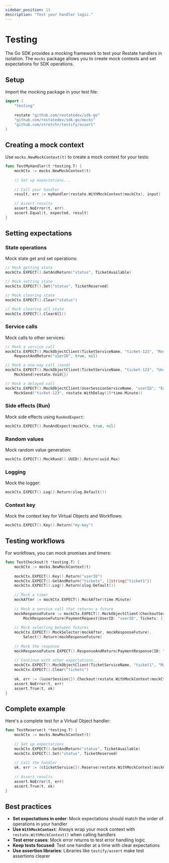 ```yaml
---
sidebar_position: 11
description: "Test your handler logic."
---
```


# Testing

The Go SDK provides a mocking framework to test your Restate handlers in isolation. The `mocks` package allows you to create mock contexts and set expectations for SDK operations.

## Setup

Import the mocking package in your test file:

```go {"CODE_LOAD::go/develop/testing.go#imports"}
import (
    "testing"
    
    restate "github.com/restatedev/sdk-go"
    "github.com/restatedev/sdk-go/mocks"
    "github.com/stretchr/testify/assert"
)
```

## Creating a mock context

Use `mocks.NewMockContext(t)` to create a mock context for your tests:

```go {"CODE_LOAD::go/develop/testing.go#mock_context"}
func TestMyHandler(t *testing.T) {
    mockCtx := mocks.NewMockContext(t)
    
    // Set up expectations...
    
    // Call your handler
    result, err := myHandler(restate.WithMockContext(mockCtx), input)
    
    // Assert results
    assert.NoError(t, err)
    assert.Equal(t, expected, result)
}
```

## Setting expectations

### State operations

Mock state get and set operations:

```go {"CODE_LOAD::go/develop/testing.go#state_get"}
// Mock getting state
mockCtx.EXPECT().GetAndReturn("status", TicketAvailable)
```

```go {"CODE_LOAD::go/develop/testing.go#state_set"}
// Mock setting state
mockCtx.EXPECT().Set("status", TicketReserved)
```

```go {"CODE_LOAD::go/develop/testing.go#state_clear"}
// Mock clearing state
mockCtx.EXPECT().Clear("status")
```

```go {"CODE_LOAD::go/develop/testing.go#state_clear_all"}
// Mock clearing all state
mockCtx.EXPECT().ClearAll()
```

### Service calls

Mock calls to other services:

```go {"CODE_LOAD::go/develop/testing.go#service_call"}
// Mock a service call
mockCtx.EXPECT().MockObjectClient(TicketServiceName, "ticket-123", "Reserve").
    RequestAndReturn("userID", true, nil)
```

```go {"CODE_LOAD::go/develop/testing.go#one_way_call"}
// Mock a one-way call (send)
mockCtx.EXPECT().MockObjectClient(TicketServiceName, "ticket-123", "Unreserve").
    MockSend(restate.Void{})
```

```go {"CODE_LOAD::go/develop/testing.go#delayed_call"}
// Mock a delayed call
mockCtx.EXPECT().MockObjectClient(UserSessionServiceName, "userID", "ExpireTicket").
    MockSend("ticket-123", restate.WithDelay(15*time.Minute))
```

### Side effects (Run)

Mock side effects using `RunAndExpect`:

```go {"CODE_LOAD::go/develop/testing.go#side_effect"}
mockCtx.EXPECT().RunAndExpect(mockCtx, true, nil)
```

### Random values

Mock random value generation:

```go {"CODE_LOAD::go/develop/testing.go#random"}
mockCtx.EXPECT().MockRand().UUID().Return(uuid.Max)
```

### Logging

Mock the logger:

```go {"CODE_LOAD::go/develop/testing.go#logging"}
mockCtx.EXPECT().Log().Return(slog.Default())
```

### Context key

Mock the context key for Virtual Objects and Workflows:

```go
mockCtx.EXPECT().Key().Return("my-key")
```

## Testing workflows

For workflows, you can mock promises and timers:

```go
func TestCheckout(t *testing.T) {
    mockCtx := mocks.NewMockContext(t)
    
    mockCtx.EXPECT().Key().Return("userID")
    mockCtx.EXPECT().GetAndReturn("tickets", []string{"ticket1"})
    mockCtx.EXPECT().Log().Return(slog.Default())
    
    // Mock a timer
    mockAfter := mockCtx.EXPECT().MockAfter(time.Minute)
    
    // Mock a service call that returns a future
    mockResponseFuture := mockCtx.EXPECT().MockObjectClient(CheckoutServiceName, "", "Payment").
        MockResponseFuture(PaymentRequest{UserID: "userID", Tickets: []string{"ticket1"}})
    
    // Mock selecting between futures
    mockCtx.EXPECT().MockSelector(mockAfter, mockResponseFuture).
        Select().Return(mockResponseFuture)
    
    // Mock the response
    mockResponseFuture.EXPECT().ResponseAndReturn(PaymentResponse{ID: "paymentID", Price: 30}, nil)
    
    // Continue with other expectations...
    mockCtx.EXPECT().MockObjectClient(TicketServiceName, "ticket1", "MarkAsSold").MockSend(restate.Void{})
    mockCtx.EXPECT().Clear("tickets")
    
    ok, err := (&userSession{}).Checkout(restate.WithMockContext(mockCtx), restate.Void{})
    assert.NoError(t, err)
    assert.True(t, ok)
}
```

## Complete example

Here's a complete test for a Virtual Object handler:

```go
func TestReserve(t *testing.T) {
    mockCtx := mocks.NewMockContext(t)
    
    // Set up expectations
    mockCtx.EXPECT().GetAndReturn("status", TicketAvailable)
    mockCtx.EXPECT().Set("status", TicketReserved)
    
    // Call the handler
    ok, err := (&ticketService{}).Reserve(restate.WithMockContext(mockCtx), restate.Void{})
    
    // Assert results
    assert.NoError(t, err)
    assert.True(t, ok)
}
```

## Best practices

- **Set expectations in order**: Mock expectations should match the order of operations in your handler
- **Use `WithMockContext`**: Always wrap your mock context with `restate.WithMockContext()` when calling handlers
- **Test error cases**: Mock error returns to test error handling logic
- **Keep tests focused**: Test one handler at a time with clear expectations
- **Use assertion libraries**: Libraries like `testify/assert` make test assertions clearer
